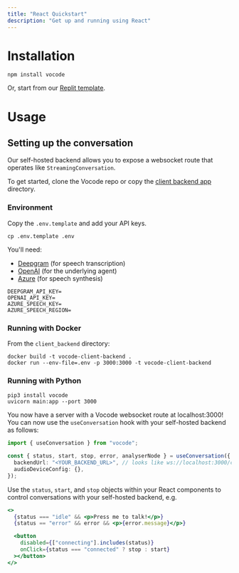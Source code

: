 ```yaml
---
title: "React Quickstart"
description: "Get up and running using React"
---
```


# Installation

`npm install vocode`

Or, start from our [Replit template](https://replit.com/@vocode/Simple-Conversation).

# Usage

## Setting up the conversation

Our self-hosted backend allows you to expose a websocket route that operates like `StreamingConversation`.

To get started, clone the Vocode repo or copy the [client backend app](https://github.com/vocodedev/vocode-python/tree/main/apps/client_backend) directory.

### Environment

Copy the `.env.template` and add your API keys.

```
cp .env.template .env
```

You'll need:

- [Deepgram](https://deepgram.com) (for speech transcription)
- [OpenAI](https://platform.openai.com) (for the underlying agent)
- [Azure](https://azure.microsoft.com/en-us/products/cognitive-services/text-to-speech/) (for speech synthesis)

```
DEEPGRAM_API_KEY=
OPENAI_API_KEY=
AZURE_SPEECH_KEY=
AZURE_SPEECH_REGION=
```

### Running with Docker

From the `client_backend` directory:

```
docker build -t vocode-client-backend .
docker run --env-file=.env -p 3000:3000 -t vocode-client-backend
```

### Running with Python

```
pip3 install vocode
uvicorn main:app --port 3000
```

You now have a server with a Vocode websocket route at localhost:3000! You can now use the `useConversation` hook with your self-hosted backend as follows:

```typescript
import { useConversation } from "vocode";

const { status, start, stop, error, analyserNode } = useConversation({
  backendUrl: "<YOUR_BACKEND_URL>", // looks like ws://localhost:3000/conversation or wss://asdf1234.ngrok.app/conversation if using ngrok
  audioDeviceConfig: {},
});
```

Use the `status`, `start`, and `stop` objects within your React components to control conversations with your self-hosted backend, e.g.

```jsx
<>
  {status === "idle" && <p>Press me to talk!</p>}
  {status == "error" && error && <p>{error.message}</p>}

  <button
    disabled={["connecting"].includes(status)}
    onClick={status === "connected" ? stop : start}
  ></button>
</>
```
